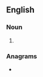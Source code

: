 ==English==

===Noun===
{{head|en|noun plural form}}

# {{plural of|tortoni|lang=en}}

===Anagrams===
* {{anagrams|en|a=inoorstt|torsiton}}